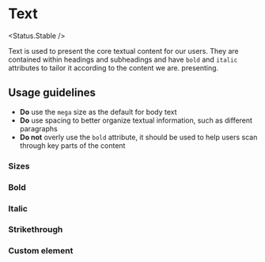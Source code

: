 
# Text

<Status.Stable />

Text is used to present the core textual content for our users. They are contained within headings and subheadings
and have `bold` and `italic` attributes to tailor it according to the content we are.
presenting.

<Story id="typography-text--base" />
<Props of={Text} />

## Usage guidelines

- **Do** use the `mega` size as the default for body text
- **Do** use spacing to better organize textual information, such as different paragraphs
- **Do not** overly use the `bold` attribute, it should be used to
  help users scan through key parts of the content

### Sizes

<Story id="typography-text--size" />

### Bold

<Story id="typography-text--bold" />

### Italic

<Story id="typography-text--italic" />

### Strikethrough

<Story id="typography-text--strike" />

### Custom element

<Story id="typography-text--custom-element" />
